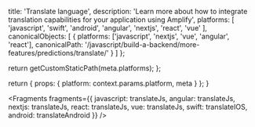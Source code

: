
  title: 'Translate language',
  description:
    'Learn more about how to integrate translation capabilities for your application using Amplify',
  platforms: [
    'javascript',
    'swift',
    'android',
    'angular',
    'nextjs',
    'react',
    'vue'
  ],
  canonicalObjects: [
    {
      platforms: ['javascript', 'nextjs', 'vue', 'angular', 'react'],
      canonicalPath:
        '/javascript/build-a-backend/more-features/predictions/translate/'
    }
  ]
};

  return getCustomStaticPath(meta.platforms);
};

  return {
    props: {
      platform: context.params.platform,
      meta
    }
  };
}


<Fragments
  fragments={{
    javascript: translateJs,
    angular: translateJs,
    nextjs: translateJs,
    react: translateJs,
    vue: translateJs,
    swift: translateIOS,
    android: translateAndroid
  }}
/>

